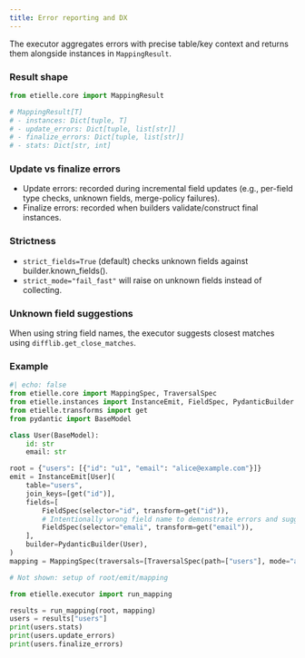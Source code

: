 ```yaml
---
title: Error reporting and DX
---
```


The executor aggregates errors with precise table/key context and returns them alongside instances in `MappingResult`.

### Result shape

``` python
from etielle.core import MappingResult

# MappingResult[T]
# - instances: Dict[tuple, T]
# - update_errors: Dict[tuple, list[str]]
# - finalize_errors: Dict[tuple, list[str]]
# - stats: Dict[str, int]
```

### Update vs finalize errors

- Update errors: recorded during incremental field updates (e.g., per-field type checks, unknown fields, merge-policy failures).
- Finalize errors: recorded when builders validate/construct final instances.

### Strictness

- `strict_fields=True` (default) checks unknown fields against builder.known_fields().
- `strict_mode="fail_fast"` will raise on unknown fields instead of collecting.

### Unknown field suggestions

When using string field names, the executor suggests closest matches using `difflib.get_close_matches`.

### Example

``` python
#| echo: false
from etielle.core import MappingSpec, TraversalSpec
from etielle.instances import InstanceEmit, FieldSpec, PydanticBuilder
from etielle.transforms import get
from pydantic import BaseModel

class User(BaseModel):
    id: str
    email: str

root = {"users": [{"id": "u1", "email": "alice@example.com"}]}
emit = InstanceEmit[User](
    table="users",
    join_keys=[get("id")],
    fields=[
        FieldSpec(selector="id", transform=get("id")),
        # Intentionally wrong field name to demonstrate errors and suggestions
        FieldSpec(selector="emali", transform=get("email")),
    ],
    builder=PydanticBuilder(User),
)
mapping = MappingSpec(traversals=[TraversalSpec(path=["users"], mode="auto", emits=[emit])])
```

``` python
# Not shown: setup of root/emit/mapping

from etielle.executor import run_mapping

results = run_mapping(root, mapping)
users = results["users"]
print(users.stats)
print(users.update_errors)
print(users.finalize_errors)
```
